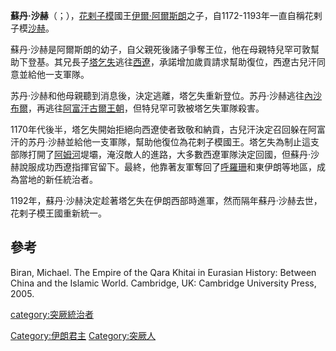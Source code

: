 '''蘇丹·沙赫'''（{{lang-ar|جلال‌الدین محمود سلطانشاه}}；{{bd|？||1193年}}），[[花剌子模|花剌子模]]國王[[伊爾·阿爾斯朗|伊爾·阿爾斯朗]]之子，自1172-1193年一直自稱花剌子模[[沙赫|沙赫]]。

蘇丹·沙赫是阿爾斯朗的幼子，自父親死後諸子爭奪王位，他在母親特兒罕可敦幫助下登基。其兄長子[[塔乞失|塔乞失]]逃往[[西遼|西遼]]，承諾增加歲貢請求幫助復位，西遼古兒汗同意並給他一支軍隊。

苏丹·沙赫和他母親聽到消息後，決定逃離，塔乞失重新登位。苏丹·沙赫逃往[[內沙布爾|內沙布爾]]，再逃往[[阿富汗|阿富汗]][[古爾王朝|古爾王朝]]，但特兒罕可敦被塔乞失軍隊殺害。

1170年代後半，塔乞失開始拒絕向西遼使者致敬和納貢，古兒汗決定召回躲在阿富汗的苏丹·沙赫並給他一支軍隊，幫助他復位為花剌子模國王。塔乞失為制止這支部隊打開了[[阿姆河|阿姆河]]堤壩，淹沒敵人的進路，大多數西遼軍隊決定回國，但蘇丹·沙赫說服成功西遼指揮官留下。最終，他靠著友軍奪回了[[大呼罗珊|呼羅珊]]和東伊朗等地區，成為當地的新任統治者。

1192年，蘇丹·沙赫決定趁著塔乞失在伊朗西部時進軍，然而隔年蘇丹·沙赫去世，花剌子模王國重新統一。

==參考==
Biran, Michael. The Empire of the Qara Khitai in Eurasian History: Between China and the Islamic World. Cambridge, UK: Cambridge University Press, 2005.

{{start box}}
{{s-before|[[伊爾·阿爾斯蘭|伊爾·阿爾斯蘭]]}}
{{s-title|[[花剌子模王朝|花剌子模王朝]]君主|1172年－1193年}}
{{s-after|[[塔乞失|塔乞失]]}}

[[Category:伊朗君主|Category:伊朗君主]]
[[category:突厥統治者|category:突厥統治者]]
[[Category:突厥人|Category:突厥人]]
